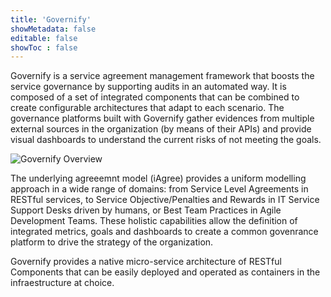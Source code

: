 ```yaml
---
title: 'Governify'
showMetadata: false
editable: false
showToc : false
---
```


Governify is a service agreement management framework that boosts  the service governance by supporting audits in an automated way. It is composed of a set of integrated components that can be combined to create configurable  architectures that adapt to each scenario. The governance platforms built with Governify gather evidences from multiple external sources in the organization (by means of their APIs) and provide visual dashboards to understand the current risks of not meeting the goals.

![Governify Overview](/images/about/gov-overview.png) 

The underlying agreeemnt model (iAgree) provides a uniform modelling approach in a wide range of domains: from Service Level Agreements in RESTful services, to Service Objective/Penalties and Rewards in IT Service Support Desks driven by humans, or Best Team Practices in Agile Development Teams. These holistic capabilities allow the definition of integrated metrics, goals and dashboards to create a common govenrance platform to drive the strategy of the organization. 

Governify provides a native micro-service architecture of RESTful Components that can be easily deployed and operated as containers in the infraestructure at choice.
